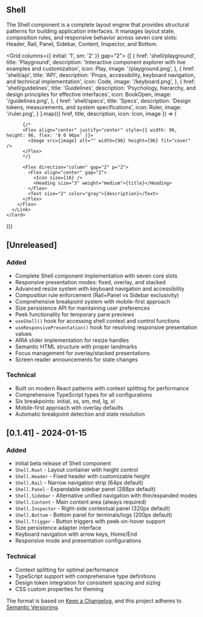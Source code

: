 
<Section size="1">

# Shell

The Shell component is a complete layout engine that provides structural patterns for building application interfaces. It manages layout state, composition rules, and responsive behavior across seven core slots: Header, Rail, Panel, Sidebar, Content, Inspector, and Bottom.

</Section>

<Separator size="4"/>

<Section>

<Grid columns={{ initial: '1', sm: '2' }} gap="2">
  {[
    {
      href: 'shell/playground',
      title: 'Playground',
      description: 'Interactive component explorer with live examples and customization',
      icon: Play,
      image: '/playground.png',
    },
    {
      href: 'shell/api',
      title: 'API',
      description: 'Props, accessibility, keyboard navigation, and technical implementation',
      icon: Code,
      image: '/keyboard.png',
    },
    {
      href: 'shell/guidelines',
      title: 'Guidelines',
      description: 'Psychology, hierarchy, and design principles for effective interfaces',
      icon: BookOpen,
      image: '/guidelines.png',
    },
    {
      href: 'shell/specs',
      title: 'Specs',
      description: 'Design tokens, measurements, and system specifications',
      icon: Ruler,
      image: '/ruler.png',
    }
  ].map(({ href, title, description, icon: Icon, image }) => (
    <Card asChild key={href} size="2" variant="soft">
      <Link href={href}>
        <Flex direction="row" align="center" gap="4">


          {/*
          <Flex align="center" justify="center" style={{ width: 96, height: 96, flex: '0 0 96px' }}>
            <Image src={image} alt="" width={96} height={96} fit="cover" />
          </Flex>
          */}
          
          <Flex direction="column" gap="2" p="2">
            <Flex align="center" gap="2">
              <Icon size={16} />
              <Heading size="3" weight="medium">{title}</Heading>
            </Flex>
            <Text size="2" color="gray">{description}</Text>
          </Flex>
        </Flex>
      </Link>
    </Card>

))}

</Grid>

</Section>

<Separator size="4"/>

<Section size="1">

## [Unreleased]

### Added
- Complete Shell component implementation with seven core slots
- Responsive presentation modes: fixed, overlay, and stacked
- Advanced resize system with keyboard navigation and accessibility
- Composition rule enforcement (Rail+Panel vs Sidebar exclusivity)
- Comprehensive breakpoint system with mobile-first approach
- Size persistence API for maintaining user preferences
- Peek functionality for temporary pane previews
- `useShell()` hook for accessing shell context and control functions
- `useResponsivePresentation()` hook for resolving responsive presentation values
- ARIA slider implementation for resize handles
- Semantic HTML structure with proper landmarks
- Focus management for overlay/stacked presentations
- Screen reader announcements for state changes

### Technical
- Built on modern React patterns with context splitting for performance
- Comprehensive TypeScript types for all configurations
- Six breakpoints: initial, xs, sm, md, lg, xl
- Mobile-first approach with overlay defaults
- Automatic breakpoint detection and state resolution

</Section>

<Separator size="4"/>

<Section size="1">

## [0.1.41] - 2024-01-15

### Added
- Initial beta release of Shell component
- `Shell.Root` - Layout container with height control
- `Shell.Header` - Fixed header with customizable height
- `Shell.Rail` - Narrow navigation strip (64px default)
- `Shell.Panel` - Expandable sidebar panel (288px default)
- `Shell.Sidebar` - Alternative unified navigation with thin/expanded modes
- `Shell.Content` - Main content area (always required)
- `Shell.Inspector` - Right-side contextual panel (320px default)
- `Shell.Bottom` - Bottom panel for terminals/logs (200px default)
- `Shell.Trigger` - Button triggers with peek-on-hover support
- Size persistence adapter interface
- Keyboard navigation with arrow keys, Home/End
- Responsive mode and presentation configurations

### Technical
- Context splitting for optimal performance
- TypeScript support with comprehensive type definitions
- Design token integration for consistent spacing and sizing
- CSS custom properties for theming

</Section>

<Text size="1" color="gray">The format is based on [Keep a Changelog](https://keepachangelog.com/en/1.0.0/), and this project adheres to [Semantic Versioning](https://semver.org/spec/v2.0.0.html).</Text>
